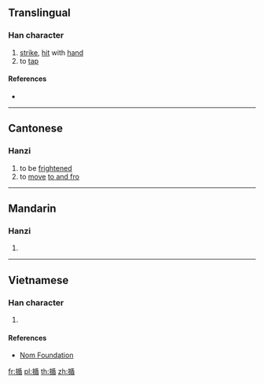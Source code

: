 ==Translingual==

===Han character===
{{Han char|rn=64|rad=手|as=09|sn=12|four=52064|canj=QHJU|ids=⿰扌盾}}

# [[strike]], [[hit]] with [[hand]]
# to [[tap]]

====References====
* {{Han ref|kx=0442.050|dkj=12352|dj=0793.070|hdz=31920.100|uh=63D7|ud=25559|bh=D970|bd=55664}}

----

==Cantonese==

===Hanzi===
{{yue-hanzi|jyut=[[tan4]]|y=tan4}}

# to be [[frightened]]
# to [[move]] [[to and fro]]

----

==Mandarin==

===Hanzi===
{{cmn-hanzi|pin=[[xún]] ([[xun2]])|wg=hsün<sup>2</sup>}}

# {{defn|lang=cmn|sort=手09}}

----

==Vietnamese==

===Han character===
{{vi-readings|rs=手09|hanviet=tuần}}

# {{defn|lang=vi|sort=手09}}

====References====
* [http://nomfoundation.org/common/nom_details.php?codepoint=63d7 Nom Foundation]

[[fr:揗]]
[[pl:揗]]
[[th:揗]]
[[zh:揗]]
